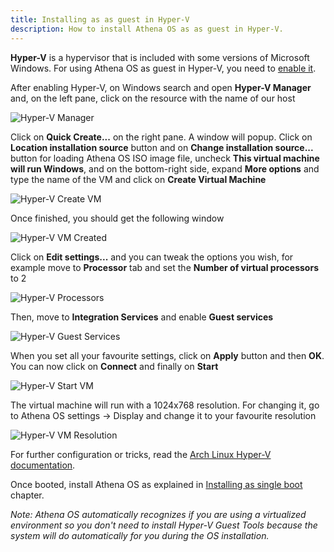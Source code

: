 ```yaml
---
title: Installing as as guest in Hyper-V
description: How to install Athena OS as as guest in Hyper-V.
---
```


**Hyper-V** is a hypervisor that is included with some versions of Microsoft Windows. For using Athena OS as guest in Hyper-V, you need to [enable it](https://docs.microsoft.com/en-us/virtualization/hyper-v-on-windows/quick-start/enable-hyper-v).

After enabling Hyper-V, on Windows search and open **Hyper-V Manager** and, on the left pane, click on the resource with the name of our host

![Hyper-V Manager](@assets/images/hyperv-manager.png)

Click on **Quick Create...** on the right pane. A window will popup. Click on **Location installation source** button and on **Change installation source...** button for loading Athena OS ISO image file, uncheck **This virtual machine will run Windows**, and on the bottom-right side, expand **More options** and type the name of the VM and click on **Create Virtual Machine**

![Hyper-V Create VM](@assets/images/hyperv-create.png)

Once finished, you should get the following window

![Hyper-V VM Created](@assets/images/hyperv-finish.png)

Click on **Edit settings...** and you can tweak the options you wish, for example move to **Processor** tab and set the **Number of virtual processors** to 2

![Hyper-V Processors](@assets/images/hyperv-processor.png)

Then, move to **Integration Services** and enable **Guest services**

![Hyper-V Guest Services](@assets/images/hyperv-guestservices.png)

When you set all your favourite settings, click on **Apply** button and then **OK**. You can now click on **Connect** and finally on **Start**

![Hyper-V Start VM](@assets/images/hyperv-start.png)

The virtual machine will run with a 1024x768 resolution. For changing it, go to Athena OS settings -> Display and change it to your favourite resolution

![Hyper-V VM Resolution](@assets/images/hyperv-resolution.png)

For further configuration or tricks, read the [Arch Linux Hyper-V documentation](https://wiki.archlinux.org/title/Hyper-V).

Once booted, install Athena OS as explained in [Installing as single boot](/en/installation/install-single-boot/) chapter.

*Note: Athena OS automatically recognizes if you are using a virtualized environment so you don't need to install Hyper-V Guest Tools because the system will do automatically for you during the OS installation.*

<ImageComponent />